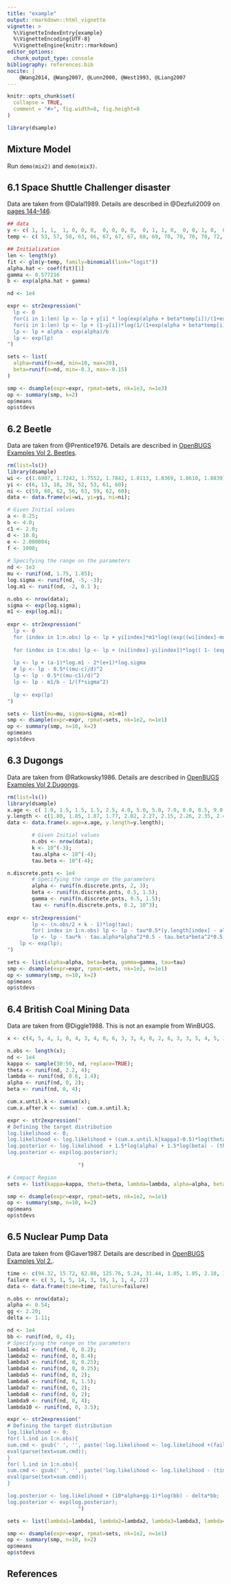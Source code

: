```yaml
---
title: "example"
output: rmarkdown::html_vignette
vignette: >
  %\VignetteIndexEntry{example}
  %\VignetteEncoding{UTF-8}
  %\VignetteEngine{knitr::rmarkdown}
editor_options: 
  chunk_output_type: console
bibliography: references.bib
nocite: | 
    @Wang2014, @Wang2007, @Lunn2000, @West1993, @Liang2007
---
```


```r
knitr::opts_chunk$set(
  collapse = TRUE,
  comment = "#>", fig.width=8, fig.height=8
)
```

```r
library(dsample)
```

## Mixture Model

Run `demo(mix2)` and `demo(mix3)`. 

## 6.1 Space Shuttle Challenger disaster 

Data are taken from @Dalal1989. Details are described in @Dezfuli2009 on [pages 144--146](https://ntrs.nasa.gov/api/citations/20090023159/downloads/20090023159.pdf).


```r
## data 
y <- c( 1, 1, 1,  1, 0, 0, 0,  0, 0, 0, 0,  0, 1, 1, 0,  0, 0, 1, 0,  0, 0, 0, 0)
temp <- c( 53, 57, 58, 63, 66, 67, 67, 67, 68, 69, 70, 70, 70, 70, 72, 73, 75, 75, 76, 76, 78, 79, 81)

## Initialization 
len <- length(y)
fit <- glm(y~temp, family=binomial(link="logit"))
alpha.hat <- coef(fit)[1]
gamma <- 0.577216
b <- exp(alpha.hat + gamma)

nd <- 1e4
```

```r
expr <- str2expression("
  lp <- 0
  for(i in 1:len) lp <- lp + y[i] * log(exp(alpha + beta*temp[i])/(1+exp(alpha + beta*temp[i])))
  for(i in 1:len) lp <- lp + (1-y[i])*log(1/(1+exp(alpha + beta*temp[i])))
  lp <- lp + alpha - exp(alpha)/b
  lp <- exp(lp)
")

sets <- list(
  alpha=runif(n=nd, min=10, max=20), 
  beta=runif(n=nd, min=-0.3, max=-0.15)
)

smp <- dsample(expr=expr, rpmat=sets, nk=1e3, n=1e3)
op <- summary(smp, k=2)
op$means
op$stdevs
```

## 6.2 Beetle

Data are taken from @Prentice1976. Details are described in [OpenBUGS Examples Vol 2. Beetles](https://chjackson.github.io/openbugsdoc/Examples/Beetles.html).

```r
rm(list=ls())
library(dsample)
wi <- c(1.6907, 1.7242, 1.7552, 1.7842, 1.8113, 1.8369, 1.8610, 1.8839);
yi <- c(6, 13, 18, 28, 52, 53, 61, 60);
ni <- c(59, 60, 62, 56, 63, 59, 62, 60);
data <- data.frame(wi=wi, yi=yi, ni=ni);

# Given Initial values
a <- 0.25;
b <- 4.0;
c1 <- 2.0;
d <- 10.0; 
e <- 2.000004;
f <- 1000;
        
# Specifying the range on the parameters
nd <- 1e3
mu <- runif(nd, 1.75, 1.85);
log.sigma <- runif(nd, -5, -3);
log.m1 <- runif(nd, -2, 0.1 );

n.obs <- nrow(data); 
sigma <- exp(log.sigma);
m1 <- exp(log.m1);
        
expr <- str2expression("
  lp <- 0
  for (index in 1:n.obs) lp <- lp + yi[index]*m1*log((exp((wi[index]-mu)/sigma)/(1+exp((wi[index]-mu)/sigma))))
  
  for (index in 1:n.obs) lp <- lp + (ni[index]-yi[index])*log(( 1- (exp((wi[index]-mu)/sigma)/(1+exp((wi[index]-mu)/sigma)))^m1 ))
  
  lp <- lp + (a-1)*log.m1 - 2*(e+1)*log.sigma
  # lp <- lp - 0.5*((mu-c)/d)^2
  lp <- lp - 0.5*((mu-c1)/d)^2
  lp <- lp - m1/b - 1/(f*sigma^2)
  
  lp <- exp(lp)
")

sets <- list(mu=mu, sigma=sigma, m1=m1)
smp <- dsample(expr=expr, rpmat=sets, nk=1e2, n=1e1)
op <- summary(smp, n=10, k=2)
op$means
op$stdevs

```


## 6.3 Dugongs

Data are taken from @Ratkowsky1986. Details are described in [OpenBUGS Examples Vol 2.Dugongs](https://chjackson.github.io/openbugsdoc/Examples/Dugongs.html).

```r
rm(list=ls())
library(dsample)
x.age <- c( 1.0, 1.5, 1.5, 1.5, 2.5, 4.0, 5.0, 5.0, 7.0, 8.0, 8.5, 9.0, 9.5, 9.5, 10.0, 12.0, 12.0, 13.0, 13.0, 14.5, 15.5, 15.5, 16.5, 17.0, 22.5, 29.0, 31.5);
y.length <- c(1.80, 1.85, 1.87, 1.77, 2.02, 2.27, 2.15, 2.26, 2.35, 2.47, 2.19, 2.26, 2.40, 2.39, 2.41, 2.50, 2.32, 2.43, 2.47, 2.56, 2.65, 2.47, 2.64, 2.56, 2.70, 2.72, 2.57);
data <- data.frame(x.age=x.age, y.length=y.length);

        # Given Initial values        
        n.obs <- nrow(data);
        k <- 10^(-3);
        tau.alpha <- 10^(-4);
        tau.beta <- 10^(-4);

n.discrete.pnts <- 1e4
        # Specifying the range on the parameters
        alpha <- runif(n.discrete.pnts, 2, 3);
        beta <- runif(n.discrete.pnts, 0.5, 1.5);
        gamma <- runif(n.discrete.pnts, 0.5, 1.5);
        tau <- runif(n.discrete.pnts, 0.2, 10^3);
        
expr <- str2expression("
        lp <- (n.obs/2 + k - 1)*log(tau);
        for( index in 1:n.obs) lp <- lp - tau*0.5*(y.length[index] - alpha+beta*gamma^x.age[index])^2;
        lp <- lp - tau*k - tau.alpha*alpha^2*0.5 - tau.beta*beta^2*0.5;
	lp <- exp(lp);
")

sets <- list(alpha=alpha, beta=beta, gamma=gamma, tau=tau)
smp <- dsample(expr=expr, rpmat=sets, nk=1e2, n=1e1)
op <- summary(smp, n=10, k=2)
op$means
op$stdevs


```

## 6.4 British Coal Mining Data 

Data are taken from @Diggle1988. This is not an example from WinBUGS. 

```r
x <- c(4, 5, 4, 1, 0, 4, 3, 4, 0, 6, 3, 3, 4, 0, 2, 6, 3, 3, 5, 4, 5, 3, 1, 4, 4, 1, 5, 5, 3, 4, 2, 5, 2, 2, 3, 4, 2, 1, 3, 2, 2, 1, 1, 1, 1, 3, 0, 0, 1, 0, 1, 1, 0, 0, 3, 1, 0, 3, 2, 2, 0, 1, 1, 1, 0, 1, 0, 1, 0, 0, 0, 2, 1, 0, 0, 0, 1, 1, 0, 2, 3, 3, 1, 1, 2, 1, 1, 1, 1, 2, 4, 2, 0, 0, 0, 1, 4, 0, 0, 0, 1, 0, 0, 0, 0, 0, 1, 0, 0, 1, 0, 1);

n.obs <- length(x);
nd <- 1e4
kappa <- sample(30:50, nd, replace=TRUE);
theta <- runif(nd, 2.2, 4);
lambda <- runif(nd, 0.6, 1.4);
alpha <- runif(nd, 0, 2);
beta <- runif(nd, 0, 4);

cum.x.until.k <- cumsum(x);
cum.x.after.k <- sum(x) - cum.x.until.k;

expr <- str2expression("
# Defining the target distribution
log.likelihood <- 0;
log.likelihood <- log.likelihood + (cum.x.until.k[kappa]-0.5)*log(theta) + (cum.x.after.k[kappa]-0.5)*log(lambda) - kappa*theta -  (n.obs-kappa)*lambda;
log.posterior <- log.likelihood  + 1.5*log(alpha) + 1.5*log(beta) - (theta+1)*alpha - (lambda+1)*beta;
log.posterior <- exp(log.posterior);
                       
                       ")

# Compact Region      
sets <- list(kappa=kappa, theta=theta, lambda=lambda, alpha=alpha, beta=beta);

smp <- dsample(expr=expr, rpmat=sets, nk=1e2, n=1e1)
op <- summary(smp, n=10, k=2)
op$means
op$stdevs

```


## 6.5 Nuclear Pump Data 

Data are taken from @Gaver1987. Details are described in [OpenBUGS Examples Vol 2.](https://chjackson.github.io/openbugsdoc/Examples/Pumps.html).

```r
time <- c(94.32, 15.72, 62.88, 125.76, 5.24, 31.44, 1.05, 1.05, 2.10, 10.48)
failure <- c( 5, 1, 5, 14, 3, 19, 1, 1, 4, 22)
data <- data.frame(time=time, failure=failure)

n.obs <- nrow(data);
alpha <- 0.54;
gg <- 2.20;
delta <- 1.11;

nd <- 1e4 
bb <- runif(nd, 0, 4);
# Specifying the range on the parameters
lambda1 <- runif(nd, 0, 0.2);
lambda2 <- runif(nd, 0, 0.4);
lambda3 <- runif(nd, 0, 0.25);
lambda4 <- runif(nd, 0, 0.25);
lambda5 <- runif(nd, 0, 2);
lambda6 <- runif(nd, 0, 1.5);
lambda7 <- runif(nd, 0, 2);
lambda8 <- runif(nd, 0, 2);
lambda9 <- runif(nd, 0, 4);
lambda10 <- runif(nd, 0, 3.5);

expr <- str2expression("
# Defining the target distribution
log.likelihood <- 0;
for( l.ind in 1:n.obs){
sum.cmd <- gsub(' ', '', paste('log.likelihood <- log.likelihood +(failure[', l.ind,']+alpha-1)*log(lambda',l.ind,')'));
eval(parse(text=sum.cmd));
}
for( l.ind in 1:n.obs){
sum.cmd <- gsub(' ', '', paste('log.likelihood <- log.likelihood - (time[', l.ind,']+bb)*lambda', l.ind));
eval(parse(text=sum.cmd));
}

log.posterior <- log.likelihood + (10*alpha+gg-1)*log(bb) - delta*bb;
log.posterior <- exp(log.posterior);
                       ")

sets <- list(lambda1=lambda1, lambda2=lambda2, lambda3=lambda3, lambda4=lambda4, lambda5=lambda5, lambda6=lambda6, lambda7=lambda7, lambda8=lambda8, lambda9=lambda9, lambda10=lambda10)

smp <- dsample(expr=expr, rpmat=sets, nk=1e2, n=1e1)
op <- summary(smp, n=10, k=2)
op$means
op$stdevs
```



## References 

